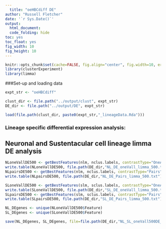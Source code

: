 ```yaml
---
  title: "oeHBCdiff DE"
author: "Russell Fletcher"
date: '`r Sys.Date()`'
output:
  html_document:
  code_folding: hide
toc: yes
toc_float: yes
fig_width: 10
fig_height: 10
---
```

  
```r
knitr::opts_chunk$set(cache=FALSE, fig.align="center", fig.width=10, error=TRUE,message=TRUE, echo=TRUE, warning=TRUE,results="markup")
library(clusterExperiment)
library(limma)
```

###Set-up and loading data
``` r

expt_str <- "oeHBCdiff"

clust_dir <- file.path("../output/clust", expt_str)
DE_dir <- file.path("../output/DE", expt_str)

load(file.path(clust_dir, paste0(expt_str,"_lineageData.Rda")))

```

### Lineage specific differential expression analysis:
## Neuronal and Sustentacular cell lineage limma DE analysis
``` r

NLoneVallDE500 <- getBestFeatures(nlm, nclus.labels, contrastType="OneAgainstAll",number=500, p.value=0.05)
write.table(NLoneVallDE500, file.path(DE_dir,"NL_DE_oneVall_limma_500.txt"),quote=FALSE,sep="\t")
NLpairsDE500 <- getBestFeatures(nlm, nclus.labels, contrastType="Pairs",number=500, p.value=0.05)
write.table(NLpairsDE500, file.path(DE_dir,"NL_DE_Pairs_limma_500.txt"),quote=FALSE,sep="\t")

SLoneVallDE500 <- getBestFeatures(slm, sclus.labels, contrastType="OneAgainstAll",number=500, p.value=0.05)
write.table(SLoneVallDE500, file.path(DE_dir,"SL_DE_oneVall_limma_500.txt"),quote=FALSE,sep="\t")
SLpairsDE500 <- getBestFeatures(slm, sclus.labels, contrastType="Pairs",number=500, p.value=0.05)
write.table(SLpairsDE500, file.path(DE_dir,"SL_DE_Pairs_limma_500.txt"),quote=FALSE,sep="\t")

NL_DEgenes <- unique(NLoneVallDE500$Feature)
SL_DEgenes <- unique(SLoneVallDE500$Feature)

save(NL_DEgenes, SL_DEgenes, file=file.path(DE_dir,"NL_SL_oneVall500DE_genes.Rda"))

```

